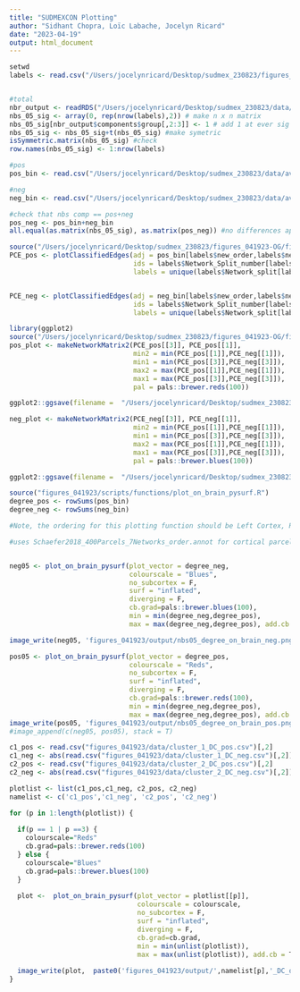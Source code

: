 ```yaml
---
title: "SUDMEXCON Plotting"
author: "Sidhant Chopra, Loïc Labache, Jocelyn Ricard"
date: "2023-04-19"
output: html_document
---
```


```r
setwd
labels <- read.csv("/Users/jocelynricard/Desktop/sudmex_230823/figures_041923-OG/figures_041923/data/Schaefer400_17networks_FSLMNI_2m_TianSubCortex_S2_3T_fullBrain.csv")


#total
nbr_output <- readRDS("/Users/jocelynricard/Desktop/sudmex_230823/data/nbs_result05_covars_excludeFD_SchaeferTian_230824.rds")
nbs_05_sig <- array(0, rep(nrow(labels),2)) # make n x n matrix 
nbs_05_sig[nbr_output$components$group[,2:3]] <- 1 # add 1 at ever sig connection part of the NBS network
nbs_05_sig <- nbs_05_sig+t(nbs_05_sig) #make symetric
isSymmetric.matrix(nbs_05_sig) #check
row.names(nbs_05_sig) <- 1:nrow(labels)

#pos 
pos_bin <- read.csv("/Users/jocelynricard/Desktop/sudmex_230823/data/avg_masked_Positive_covars_fd_231024.csv")[,-1]

#neg
neg_bin <- read.csv("/Users/jocelynricard/Desktop/sudmex_230823/data/avg_masked_Negative_covars_fd_231024.csv")[,-1]

#check that nbs comp == pos+neg
pos_neg <- pos_bin+neg_bin
all.equal(as.matrix(nbs_05_sig), as.matrix(pos_neg)) #no differences apart from dim names.
```



```r
source("/Users/jocelynricard/Desktop/sudmex_230823/figures_041923-OG/figures_041923/scripts/functions/plotClassifiedEdges.R")
PCE_pos <- plotClassifiedEdges(adj = pos_bin[labels$new_order,labels$new_order], 
                               ids = labels$Network_Split_number[labels$new_order], 
                               labels = unique(labels$Network_split[labels$new_order])) 


PCE_neg <- plotClassifiedEdges(adj = neg_bin[labels$new_order,labels$new_order], 
                               ids = labels$Network_Split_number[labels$new_order], 
                               labels = unique(labels$Network_split[labels$new_order])) 

```

```r
library(ggplot2)
source("/Users/jocelynricard/Desktop/sudmex_230823/figures_041923-OG/figures_041923/scripts/functions/makeNetworkMatrix2.R")
pos_plot <- makeNetworkMatrix2(PCE_pos[[3]], PCE_pos[[1]], 
                               min2 = min(PCE_pos[[1]],PCE_neg[[1]]),
                               min1 = min(PCE_pos[[3]],PCE_neg[[3]]),
                               max2 = max(PCE_pos[[1]],PCE_neg[[1]]),
                               max1 = max(PCE_pos[[3]],PCE_neg[[3]]), 
                               pal = pals::brewer.reds(100))

ggplot2::ggsave(filename =  "/Users/jocelynricard/Desktop/sudmex_230823/figures_041923-OG/figures_041923/output/network_plot_pos_fd.svg", pos_plot, device = 'svg')
```

```r

neg_plot <- makeNetworkMatrix2(PCE_neg[[3]], PCE_neg[[1]], 
                               min2 = min(PCE_pos[[1]],PCE_neg[[1]]),
                               min1 = min(PCE_pos[[3]],PCE_neg[[3]]),
                               max2 = max(PCE_pos[[1]],PCE_neg[[1]]),
                               max1 = max(PCE_pos[[3]],PCE_neg[[3]]), 
                               pal = pals::brewer.blues(100))

ggplot2::ggsave(filename =  "/Users/jocelynricard/Desktop/sudmex_230823/figures_041923-OG/figures_041923/output/network_plot_neg_fd.svg", neg_plot, device = 'svg')

```
```r
source("figures_041923/scripts/functions/plot_on_brain_pysurf.R")
degree_pos <- rowSums(pos_bin)
degree_neg <- rowSums(neg_bin)

#Note, the ordering for this plotting function should be Left Cortex, Right Cortex, Left Subcortex, Right Subcortex. So this should matchin the original ordering. 

#uses Schaefer2018_400Parcels_7Networks_order.annot for cortical parcels and Tian Scale 2 for subcortical


neg05 <- plot_on_brain_pysurf(plot_vector = degree_neg,
                              colourscale = "Blues", 
                              no_subcortex = F, 
                              surf = "inflated", 
                              diverging = F,
                              cb.grad=pals::brewer.blues(100),
                              min = min(degree_neg,degree_pos),
                              max = max(degree_neg,degree_pos), add.cb = T)

image_write(neg05, 'figures_041923/output/nbs05_degree_on_brain_neg.png')

pos05 <- plot_on_brain_pysurf(plot_vector = degree_pos,
                              colourscale = "Reds", 
                              no_subcortex = F, 
                              surf = "inflated", 
                              diverging = F,
                              cb.grad=pals::brewer.reds(100),
                              min = min(degree_neg,degree_pos),
                              max = max(degree_neg,degree_pos), add.cb = T)
image_write(pos05, 'figures_041923/output/nbs05_degree_on_brain_pos.png')
#image_append(c(neg05, pos05), stack = T)

```


```r
c1_pos <- read.csv("figures_041923/data/cluster_1_DC_pos.csv")[,2]
c1_neg <- abs(read.csv("figures_041923/data/cluster_1_DC_neg.csv")[,2]) 
c2_pos <- read.csv("figures_041923/data/cluster_2_DC_pos.csv")[,2]
c2_neg <- abs(read.csv("figures_041923/data/cluster_2_DC_neg.csv")[,2])

plotlist <- list(c1_pos,c1_neg, c2_pos, c2_neg)
namelist <- c('c1_pos','c1_neg', 'c2_pos', 'c2_neg')

for (p in 1:length(plotlist)) { 
  
  if(p == 1 | p ==3) {
    colourscale="Reds"
    cb.grad=pals::brewer.reds(100)
  } else {
    colourscale="Blues"
    cb.grad=pals::brewer.blues(100)
  }
  
  plot <-  plot_on_brain_pysurf(plot_vector = plotlist[[p]],
                                colourscale = colourscale, 
                                no_subcortex = F, 
                                surf = "inflated", 
                                diverging = F,
                                cb.grad=cb.grad,
                                min = min(unlist(plotlist)),
                                max = max(unlist(plotlist)), add.cb = T)
  
  image_write(plot,  paste0('figures_041923/output/',namelist[p],'_DC_on_brain.png'))
}


```



